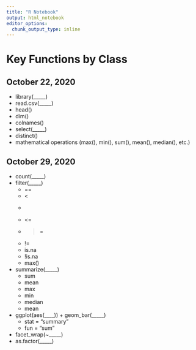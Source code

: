 ```yaml
---
title: "R Notebook"
output: html_notebook
editor_options: 
  chunk_output_type: inline
---
```


# Key Functions by Class

## October 22, 2020

* library(_____)
* read.csv(_____)
* head()
* dim()
* colnames()
* select(_____)
* distinct()
* mathematical operations (max(), min(), sum(), mean(), median(), etc.)

## October 29, 2020

* count(_____)
* filter(_____)
  * ==
  * <
  * >
  * <=
  * >=
  * !=
  * is.na
  * !is.na
  * max()
* summarize(_____)
  * sum
  * mean
  * max
  * min
  * median
  * mean
* ggplot(aes(____)) + geom_bar(_____)
  * stat = "summary"
  * fun = "sum"
* facet_wrap(~_____)
* as.factor(_____)
